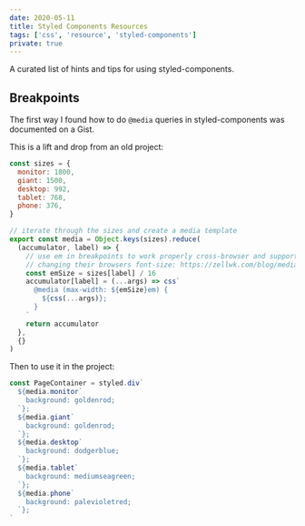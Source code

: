 ```yaml
---
date: 2020-05-11
title: Styled Components Resources
tags: ['css', 'resource', 'styled-components']
private: true
---
```


A curated list of hints and tips for using styled-components.

## Breakpoints

The first way I found how to do `@media` queries in styled-components
was documented on a Gist.

This is a lift and drop from an old project:

```js
const sizes = {
  monitor: 1800,
  giant: 1500,
  desktop: 992,
  tablet: 768,
  phone: 376,
}

// iterate through the sizes and create a media template
export const media = Object.keys(sizes).reduce(
  (accumulator, label) => {
    // use em in breakpoints to work properly cross-browser and support users
    // changing their browsers font-size: https://zellwk.com/blog/media-query-units/
    const emSize = sizes[label] / 16
    accumulator[label] = (...args) => css`
      @media (max-width: ${emSize}em) {
        ${css(...args)};
      }
    `
    return accumulator
  },
  {}
)
```

Then to use it in the project:

```js
const PageContainer = styled.div`
  ${media.monitor`
    background: goldenrod;
  `};
  ${media.giant`
    background: goldenrod;
  `};
  ${media.desktop`
    background: dodgerblue;
  `};
  ${media.tablet`
    background: mediumseagreen;
  `};
  ${media.phone`
    background: palevioletred;
  `};
`
```
